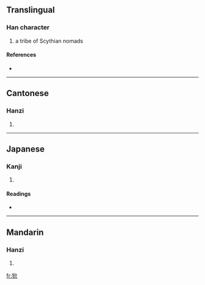 ==Translingual==

===Han character===
{{Han char|rn=94|rad=犬|as=04|sn=7|four=4321<sub>0</sub>|canj=大竹戈竹山 (KHIHU)}}

# a tribe of Scythian nomads

====References====
* {{Han ref|kx=0707.190|dkj=20286|dj=1120.020|hdz=21338.030|uh=72C1|ud=29377|bh=CB65|bd=52069}}

----

==Cantonese==

===Hanzi===
{{yue-hanzi|jyut=|y=wan5}}

# {{defn|Cantonese|sort=犬04}}

----

==Japanese==

===Kanji===
{{ja-kanji|grade=|rs=犬04}}

# {{defn|Japanese|sort=犬04}}

====Readings====
* {{ja-readings|on=[[いん]] (in)|kun=}}

----

==Mandarin==

===Hanzi===
{{cmn-hanzi|pin=[[yǔn]] ([[yun3]])|wg=yün<sup>3</sup>}}

# {{defn|Mandarin|sort=犬04}}

[[fr:狁]]